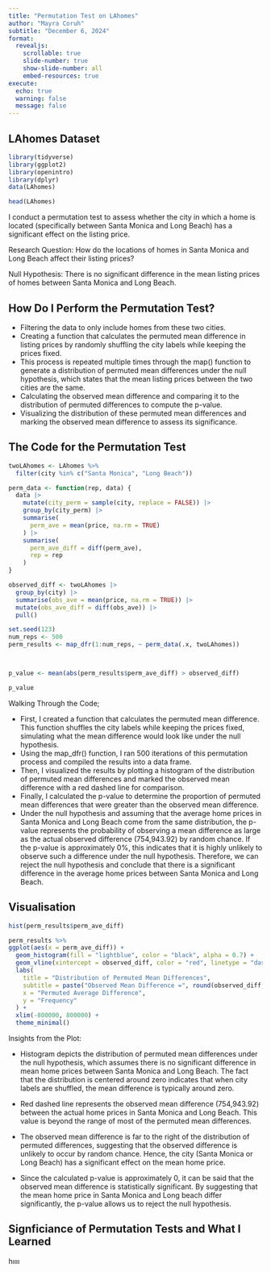 ```yaml
---
title: "Permutation Test on LAhomes"
author: "Mayra Coruh"
subtitle: "December 6, 2024"
format:
  revealjs:
    scrollable: true
    slide-number: true
    show-slide-number: all
    embed-resources: true
execute:
  echo: true
  warning: false
  message: false
---
```


## LAhomes Dataset

```r
library(tidyverse)
library(ggplot2)
library(openintro)
library(dplyr)
data(LAhomes)
```

```r
head(LAhomes)
```

I conduct a permutation test to assess whether the city in which a home is located (specifically between Santa Monica and Long Beach) has a significant effect on the listing price. 

Research Question: How do the locations of homes in Santa Monica and Long Beach affect their listing prices? 

Null Hypothesis: There is no significant difference in the mean listing prices of homes between Santa Monica and Long Beach.


## How Do I Perform the Permutation Test?

- Filtering the data to only include homes from these two cities. 
- Creating a function that calculates the permuted mean difference in listing prices by randomly shuffling the city labels while keeping the prices fixed. 
- This process is repeated multiple times through the map() function to generate a distribution of permuted mean differences under the null hypothesis, which states that the mean listing prices between the two cities are the same. 
- Calculating the observed mean difference and comparing it to the distribution of permuted differences to compute the p-value. 
- Visualizing the distribution of these permuted mean differences and marking the observed mean difference to assess its significance.


## The Code for the Permutation Test

```r
twoLAhomes <- LAhomes %>% 
  filter(city %in% c("Santa Monica", "Long Beach"))

perm_data <- function(rep, data) {
  data |> 
    mutate(city_perm = sample(city, replace = FALSE)) |> 
    group_by(city_perm) |> 
    summarise(
      perm_ave = mean(price, na.rm = TRUE)
    ) |> 
    summarise(
      perm_ave_diff = diff(perm_ave),
      rep = rep
    )
}

observed_diff <- twoLAhomes |> 
  group_by(city) |> 
  summarise(obs_ave = mean(price, na.rm = TRUE)) |> 
  mutate(obs_ave_diff = diff(obs_ave)) |> 
  pull()

set.seed(123)  
num_reps <- 500
perm_results <- map_dfr(1:num_reps, ~ perm_data(.x, twoLAhomes))



p_value <- mean(abs(perm_results$perm_ave_diff) > observed_diff)

p_value
```

Walking Through the Code;

- First, I created a function that calculates the permuted mean difference. This function shuffles the city labels while keeping the prices fixed, simulating what the mean difference would look like under the null hypothesis. 
- Using the map_dfr() function, I ran 500 iterations of this permutation process and compiled the results into a data frame. 
- Then, I visualized the results by plotting a histogram of the distribution of permuted mean differences and marked the observed mean difference with a red dashed line for comparison. 
- Finally, I calculated the p-value to determine the proportion of permuted mean differences that were greater than the observed mean difference. 
- Under the null hypothesis and assuming that the average home prices in Santa Monica and Long Beach come from the same distribution, the p-value represents the probability of observing a mean difference as large as the actual observed difference (754,943.92) by random chance. If the p-value is approximately 0%, this indicates that it is highly unlikely to observe such a difference under the null hypothesis. Therefore, we can reject the null hypothesis and conclude that there is a significant difference in the average home prices between Santa Monica and Long Beach.

## Visualisation 

```r
hist(perm_results$perm_ave_diff)

perm_results %>% 
ggplot(aes(x = perm_ave_diff)) +
  geom_histogram(fill = "lightblue", color = "black", alpha = 0.7) +
  geom_vline(xintercept = observed_diff, color = "red", linetype = "dashed", linewidth = 1) +
  labs(
    title = "Distribution of Permuted Mean Differences",
    subtitle = paste("Observed Mean Difference =", round(observed_diff, 2)),
    x = "Permuted Average Difference",
    y = "Frequency"
  ) +
  xlim(-800000, 800000) +
  theme_minimal()

```

Insights from the Plot:

- Histogram depicts the distribution of permuted mean differences under the null hypothesis, which assumes there is no significant difference in mean home prices between Santa Monica and Long Beach. The fact that the distribution is centered around zero indicates that when city labels are shuffled, the mean difference is typically around zero.

- Red dashed line represents the observed mean difference (754,943.92) between the actual home prices in Santa Monica and Long Beach. This value is beyond the range of most of the permuted mean differences.

- The observed mean difference is far to the right of the distribution of permuted differences, suggesting that the observed difference is unlikely to occur by random chance. Hence, the city (Santa Monica or Long Beach)  has a significant effect on the mean home price.

- Since the calculated p-value is approximately 0, it can be said that the observed mean difference is statistically significant. By suggesting that the mean home price in Santa Monica and Long beach differ significantly, the p-value allows us to reject the null hypothesis.


## Signficiance of Permutation Tests and What I Learned 

hıııı



